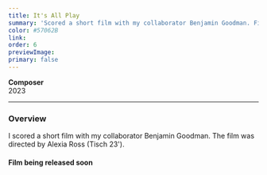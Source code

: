 ```yaml
---
title: It's All Play
summary: 'Scored a short film with my collaborator Benjamin Goodman. Film was directed by Alexia Ross'
color: #57062B
link:
order: 6
previewImage:
primary: false
---
```


**Composer**\
2023

---

### Overview

I scored a short film with my collaborator Benjamin Goodman. The film was directed by Alexia Ross (Tisch 23').

#### Film being released soon
